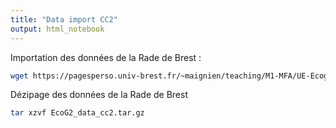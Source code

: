 ```yaml
---
title: "Data import CC2"
output: html_notebook
---
```


Importation des données de la Rade de Brest : 
```bash
wget https://pagesperso.univ-brest.fr/~maignien/teaching/M1-MFA/UE-Ecogenomique2/EcoG2_data_cc2.tar.gz
```

Dézipage des données de la Rade de Brest 
```bash
tar xzvf EcoG2_data_cc2.tar.gz
```

